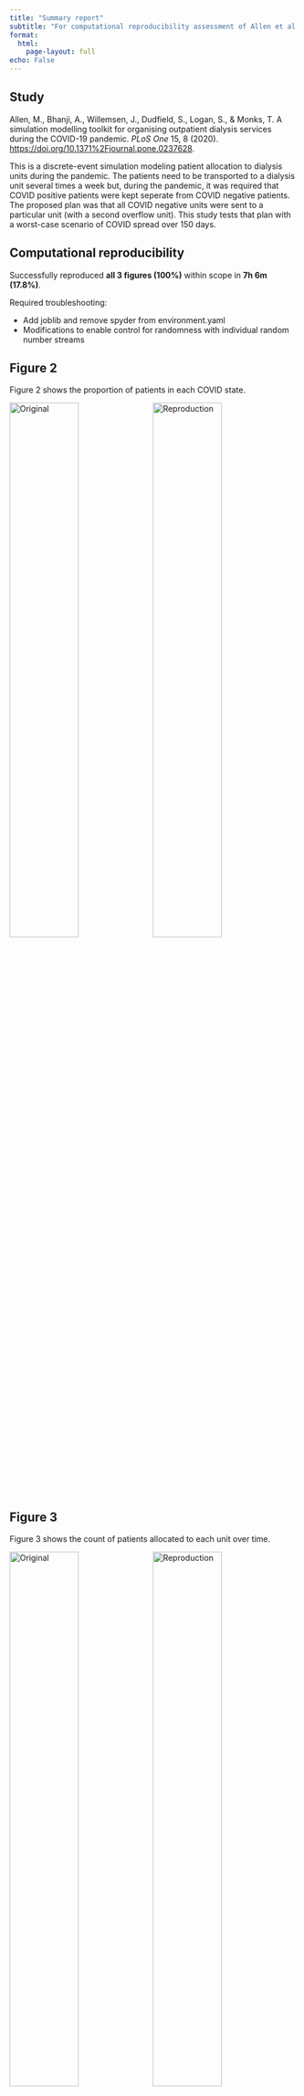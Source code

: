 ```yaml
---
title: "Summary report"
subtitle: "For computational reproducibility assessment of Allen et al. 2020"
format:
  html:
    page-layout: full
echo: False
---
```


## Study

Allen, M., Bhanji, A., Willemsen, J., Dudfield, S., Logan, S., & Monks, T. A simulation modelling toolkit for organising outpatient dialysis services during the COVID-19 pandemic. *PLoS One* 15, 8 (2020). <https://doi.org/10.1371%2Fjournal.pone.0237628>.

This is a discrete-event simulation modeling patient allocation to dialysis units during the pandemic. The patients need to be transported to a dialysis unit several times a week but, during the pandemic, it was required that COVID positive patients were kept seperate from COVID negative patients. The proposed plan was that all COVID negative units were sent to a particular unit (with a second overflow unit). This study tests that plan with a worst-case scenario of COVID spread over 150 days.

## Computational reproducibility

Successfully reproduced **all 3 figures (100%)** within scope in **7h 6m (17.8%)**.

Required troubleshooting:

* Add joblib and remove spyder from environment.yaml
* Modifications to enable control for randomness with individual random number streams

::: {.panel-tabset}

## Figure 2

Figure 2 shows the proportion of patients in each COVID state.

![Original](../original_study/article_fig2.png){width=49% .lightbox}
![Reproduction](../reproduction/output/patients_base_3_month.png){width=49% .lightbox}

## Figure 3

Figure 3 shows the count of patients allocated to each unit over time.

![Original](../original_study/article_fig3.png){width=49% .lightbox}
![Reproduction](../reproduction/output/units_base_3_month.png){width=49% .lightbox}

## Figure 4

Figure 4 shows the impact on travel time for patients who were allocated to attend a different unit from normal.

![Original](../original_study/article_fig4.png){width=49% .lightbox}
![Reproduction](../reproduction/output/displaced_base_3_month.png){width=49% .lightbox}

:::

## Evaluation against guidelines

```python
import pandas as pd
import plotly.express as px

# Create dataframe of results
col = ['fully', 'partially', 'not', 'na']
eval_dict = {
  'Best practice audit': [9, 1, 1, 0],
  'STARS (essential)': [5, 2, 1, 0],
  'STARS (optional)': [1, 0, 4, 0],
  'Badges (criteria)': [9, 0, 3, 0],
  'Badges (badges)': [10, 0, 2, 0],
  'STRESS-DES': [15, 3, 4, 2],
  'ISPOR-SDM': [14, 1, 1, 2]
}
eval_wide = pd.DataFrame(eval_dict, index=col).T
eval = (eval_wide
        .melt(ignore_index=False)
        .reset_index()
        .rename(columns={'index': 'guideline',
                         'variable': 'result',
                         'value': 'count'}))

# Add percentages
eval['total'] = eval['count'].groupby(eval['guideline']).transform('sum')
eval['percent'] = eval['count'] / eval['total']
eval['percentage'] = round(eval['percent']*100, 1).astype(str) + '%'

# Create stacked bar visualisation
fig = px.bar(
  eval,
  x='percent',
  y='guideline',
  color='result',
  color_discrete_map={'fully': '#06a94d',
                      'partially': '#ffd68c',
                      'not': '#ff9999',
                      'na': '#d1dcea'},
  orientation='h',
  hover_data={
    'count': True,
    'percent': False,
    'percentage': True,
    'guideline': False,
    'result': False})
  
# Amend x axis label and ticks
fig.update_layout(xaxis = dict(
  range=[0,1],
  tickmode='array',
  tickvals=[0, 0.2, 0.4, 0.6, 0.8, 1],
  ticktext=['0%', '20%', '40%', '60%', '80%', '100%'],
  title=''))

# Amend y axis label and order, and add space between ticks and plot
fig.update_layout(yaxis=dict(
  autorange='reversed',
  title=''))
fig.update_yaxes(ticksuffix = '  ')

# Relabel legend
fig.update_layout(legend_title_text='Result')
newnames = {'fully': 'Fully met', 'partially': 'Partially met',
            'not': 'Not met', 'na': 'Not applicable'}
fig.for_each_trace(lambda t: t.update(name = newnames[t.name]))

# Show without toolbar
fig.show(config={'displayModeBar': False})
```

<sup>Context: The original study repository was evaluated against guidance for sharing of artefacts (best practice audit and STARS) and against criteria from journal badges relating to how open and reproducible the model is. The original study article and supplementary materials (excluding code) were evaluated against reporting guidelines for DES models: STRESS-DES, and guidelines adapted from ISPOR-SDM.</sup>
